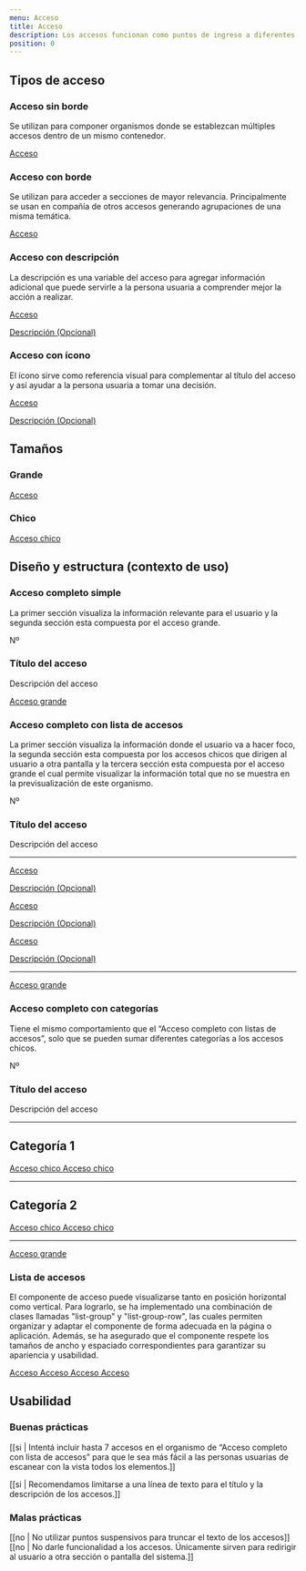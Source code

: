 ```yaml
---
menu: Acceso
title: Acceso
description: Los accesos funcionan como puntos de ingreso a diferentes secciones y pueden agruparse cuando hay una similitud en su contenido.
position: 0
---
```


## Tipos de acceso

### Acceso sin borde

Se utilizan para componer organismos donde se establezcan múltiples accesos dentro de un mismo contenedor.

<div className="content-2">
  <div className="list-group">
    <a href="#" className="list-group-item item-sm no-shadow">
      <span className="access-title">Acceso</span>
    </a>
  </div>
</div>

### Acceso con borde

Se utilizan para acceder a secciones de mayor relevancia. Principalmente se usan en compañía de otros accesos generando agrupaciones de una misma temática.

<div className="content-2">
  <div className="list-group">
    <a href="#" className="list-group-item item-sm">
      <span className="access-title">Acceso</span>
    </a>
  </div>
</div>

### Acceso con descripción

La descripción es una variable del acceso para agregar información adicional que puede servirle a la persona usuaria a comprender mejor la acción a realizar.

<div className="content-2">
  <div className="list-group">
    <a href="#" className="list-group-item item-sm">
      <div className="access-content">
        <span className="access-title">Acceso</span>
        <p className="access-text">Descripción (Opcional)</p>
      </div>
    </a>
  </div>
</div>

### Acceso con ícono

El ícono sirve como referencia visual para complementar al título del acceso y así ayudar a la persona usuaria a tomar una decisión.

<div className="content-2">
  <div className="list-group">
    <a href="#" className="list-group-item item-sm">
      <i className="bx bxs-info-circle"></i>
      <div className="access-content">
        <span className="access-title">Acceso</span>
        <p className="access-text">Descripción (Opcional)</p>
      </div>
    </a>
  </div>
</div>

## Tamaños

<div className="row-custom">
  <div>
    <h3>Grande</h3>
    <div className="list-group">
      <a href="#" className="list-group-item">
        <span className="access-title">Acceso</span>
      </a>
    </div>
  </div>
  <div>
    <h3>Chico</h3>
    <div className="list-group">
      <a href="#" className="list-group-item item-sm">
        <span className="access-title">Acceso chico</span>
      </a>
    </div>
  </div>
</div>

## Diseño y estructura (contexto de uso)

### Acceso completo simple

La primer sección visualiza la información relevante para el usuario y la segunda sección esta compuesta por el acceso grande.

<div className="content-2">
  <div className="list-group">
    <div className="group-access">
      <div className="card-access">
        <div className="card-access-body">
          <span className="card-access-icon descriptive">Nº</span>
          <div>
            <h3 className="card-access-title">Título del acceso</h3>
            <p className="mb-0">Descripción del acceso</p>
          </div>
        </div>
        <a href="#" className="list-group-item card-item">
          <span className="access-title">
            <i className="bx bxs-info-circle"></i>
            Acceso grande
          </span>
        </a>
      </div>
    </div>
  </div>
</div>

### Acceso completo con lista de accesos

La primer sección visualiza la información donde el usuario va a hacer foco, la segunda sección esta compuesta por los accesos chicos que dirigen al usuario a otra pantalla y la tercera sección esta compuesta por el acceso grande el cual permite visualizar la información total que no se muestra en la previsualización de este organismo.

<div className="content-2">
  <div className="list-group">
    <div className="group-access">
      <div className="card-access">
        <div className="card-access-body reverse">
          <span className="card-access-icon descriptive">Nº</span>
          <div>
            <h3 className="card-access-title">Título del acceso</h3>
            <p className="mb-0">Descripción del acceso</p>
          </div>
        </div>
        <div className="container-access">
          <hr className="clearfix mt-0" />
          <div className="access-option">
            <a href="#" className="list-group-item item-sm">
              <i className="bx bxs-info-circle"></i>
              <div className="access-content">
                <span className="access-title">Acceso</span>
                <p className="access-text">Descripción (Opcional)</p>
              </div>
            </a>
            <a href="#" className="list-group-item item-sm">
              <i className="bx bxs-info-circle"></i>
              <div className="access-content">
                <span className="access-title">Acceso</span>
                <p className="access-text">Descripción (Opcional)</p>
              </div>
            </a>
            <a href="#" className="list-group-item item-sm">
              <i className="bx bxs-info-circle"></i>
              <div className="access-content">
                <span className="access-title">Acceso</span>
                <p className="access-text">Descripción (Opcional)</p>
              </div>
            </a>
            <hr className="clearfix my-0 mt-2" />
          </div>
        </div>
        <a href="#" className="list-group-item card-item no-shadow">
          <span className="access-title">
            <i className="bx bxs-info-circle"></i>
            Acceso grande
          </span>
        </a>
      </div>
    </div>
  </div>
</div>

### Acceso completo con categorías

Tiene el mismo comportamiento que el “Acceso completo con listas de accesos”, solo que se pueden sumar diferentes categorías a los accesos chicos.

<div className="content-2">
  <div className="list-group">
    <div className="group-access">
      <div className="card-access">
        <div className="card-access-body reverse">
          <span className="card-access-icon descriptive">Nº</span>
          <div>
            <h3 className="card-access-title">Título del acceso</h3>
            <p className="mb-0">Descripción del acceso</p>
          </div>
        </div>
        <div className="container-access">
          <hr className="clearfix mt-0" />
          <div className="access-option">
            <h2 className="title-option font-weight-bold">Categoría 1</h2>
            <a href="#" className="list-group-item item-sm">
              <span className="access-title">
                <i className="bx bxs-info-circle"></i>
                Acceso chico
              </span>
            </a>
            <a href="#" className="list-group-item item-sm">
              <span className="access-title">
                <i className="bx bxs-info-circle"></i>
                Acceso chico
              </span>
            </a>
            <hr className="clearfix clearfix-category" />
            <h2 className="title-option font-weight-bold">Categoría 2</h2>
            <a href="#" className="list-group-item item-sm">
              <span className="access-title">
                <i className="bx bxs-info-circle"></i>
                Acceso chico
              </span>
            </a>
            <a href="#" className="list-group-item item-sm">
              <span className="access-title">
                <i className="bx bxs-info-circle"></i>
                Acceso chico
              </span>
            </a>
            <hr className="clearfix my-0 mt-2" />
          </div>
        </div>
        <a href="#" className="list-group-item card-item no-shadow">
          <span className="access-title">
            <i className="bx bxs-info-circle"></i>
            Acceso grande
          </span>
        </a>
      </div>
    </div>
  </div>
</div>

### Lista de accesos

El componente de acceso puede visualizarse tanto en posición horizontal como vertical. Para lograrlo, se ha implementado una combinación de clases llamadas "list-group" y "list-group-row", las cuales permiten organizar y adaptar el componente de forma adecuada en la página o aplicación. Además, se ha asegurado que el componente respete los tamaños de ancho y espaciado correspondientes para garantizar su apariencia y usabilidad.

<div className="content-2">
  <div className="list-group">
    <a href="#" className="list-group-item item-sm">
      <span className="access-title">
        <i className="bx bxs-info-circle"></i>
        Acceso
      </span>
    </a>
    <a href="#" className="list-group-item item-sm">
      <span className="access-title">
        <i className="bx bxs-info-circle"></i>
        Acceso
      </span>
    </a>
    <a href="#" className="list-group-item item-sm">
      <span className="access-title">
        <i className="bx bxs-info-circle"></i>
        Acceso
      </span>
    </a>
    <a href="#" className="list-group-item item-sm">
      <span className="access-title">
        <i className="bx bxs-info-circle"></i>
        Acceso
      </span>
    </a>
  </div>
</div>

## Usabilidad

### Buenas prácticas

[[si | Intentá incluir hasta 7 accesos en el organismo de “Acceso completo con lista de accesos” para que le sea más fácil a las personas usuarias de escanear con la vista todos los elementos.]]

[[si | Recomendamos limitarse a una línea de texto para el título y la descripción de los accesos.]]

### Malas prácticas

[[no | No utilizar puntos suspensivos para truncar el texto de los accesos]]
[[no | No darle funcionalidad a los accesos. Únicamente sirven para redirigir al usuario a otra sección o pantalla del sistema.]]
